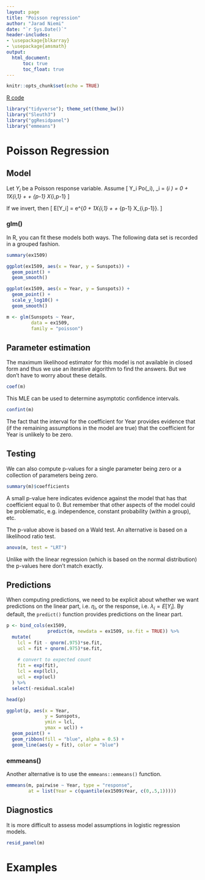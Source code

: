 ```yaml
---
layout: page
title: "Poisson regression"
author: "Jarad Niemi"
date: "`r Sys.Date()`"
header-includes:
- \usepackage{blkarray}
- \usepackage{amsmath}
output: 
  html_document:
      toc: true
      toc_float: true
---
```


```r
knitr::opts_chunk$set(echo = TRUE)
```

[R code](21-poisson_regression.R)

```r
library("tidyverse"); theme_set(theme_bw())
library("Sleuth3")
library("ggResidpanel")
library("emmeans")
```

# Poisson Regression

## Model

Let $Y_i$ be a Poisson response variable.
Assume
\[ 
Y_i \stackrel{ind}{\sim} Po(\lambda_i), \quad
\eta_i = \log\left(\lambda_i \right) = 
\beta_0 + \beta_1X_{i,1} + \cdots + \beta_{p-1} X_{i,p-1}
\]

If we invert, then
\[
E[Y_i] = e^{\beta_0 + \beta_1X_{i,1} + \cdots + \beta_{p-1} X_{i,p-1}}.
\]

### glm()

In R, you can fit these models both ways. 
The following data set is recorded in a grouped fashion.

```r
summary(ex1509)
```
```r
ggplot(ex1509, aes(x = Year, y = Sunspots)) + 
  geom_point() + 
  geom_smooth()
```

```r
ggplot(ex1509, aes(x = Year, y = Sunspots)) + 
  geom_point() + 
  scale_y_log10() + 
  geom_smooth()
```


```r
m <- glm(Sunspots ~ Year, 
         data = ex1509,
         family = "poisson")
```


## Parameter estimation

The maximum likelihood estimator for this model is not available in closed form
and thus we use an iterative algorithm to find the answers. 
But we don't have to worry about these details. 

```r
coef(m)
```
This MLE can be used to determine asymptotic confidence intervals.

```r
confint(m)
```
The fact that the interval for the coefficient for Year provides evidence that
(if the remaining assumptions in the model are true) that the coefficient
for Year is unlikely to be zero. 


## Testing

We can also compute p-values for a single parameter being zero or a collection
of parameters being zero. 

```r
summary(m)$coefficients
```

A small p-value here indicates evidence against the model that has that 
coefficient equal to 0. 
But remember that other aspects of the model could be problematic, 
e.g. independence, constant probability (within a group), etc. 

The p-value above is based on a Wald test. 
An alternative is based on a likelihood ratio test. 

```r
anova(m, test = "LRT")
```

Unlike with the linear regression (which is based on the normal distribution)
the p-values here don't match exactly. 



## Predictions

When computing predictions, we need to be explicit about whether we want 
predictions on the linear part, i.e. $\eta_i$, or the response, 
i.e. $\lambda_i = E[Y_i]$. 
By default, the `predict()` function provides predictions on the linear part. 

```r
p <- bind_cols(ex1509, 
               predict(m, newdata = ex1509, se.fit = TRUE)) %>%
  mutate(
    lcl = fit - qnorm(.975)*se.fit,
    ucl = fit + qnorm(.975)*se.fit,
    
    # convert to expected count
    fit = exp(fit),
    lcl = exp(lcl),
    ucl = exp(ucl)
  ) %>%
  select(-residual.scale)

head(p)
```

```r
ggplot(p, aes(x = Year, 
              y = Sunspots,
              ymin = lcl,
              ymax = ucl)) + 
  geom_point() + 
  geom_ribbon(fill = "blue", alpha = 0.5) +
  geom_line(aes(y = fit), color = "blue")
```


### emmeans()

Another alternative is to use the `emmeans::emmeans()` function. 

```r
emmeans(m, pairwise ~ Year, type = "response", 
        at = list(Year = c(quantile(ex1509$Year, c(0,.5,1)))))
```


## Diagnostics

It is more difficult to assess model assumptions in logistic regression 
models.

```r
resid_panel(m)
```



# Examples

## 